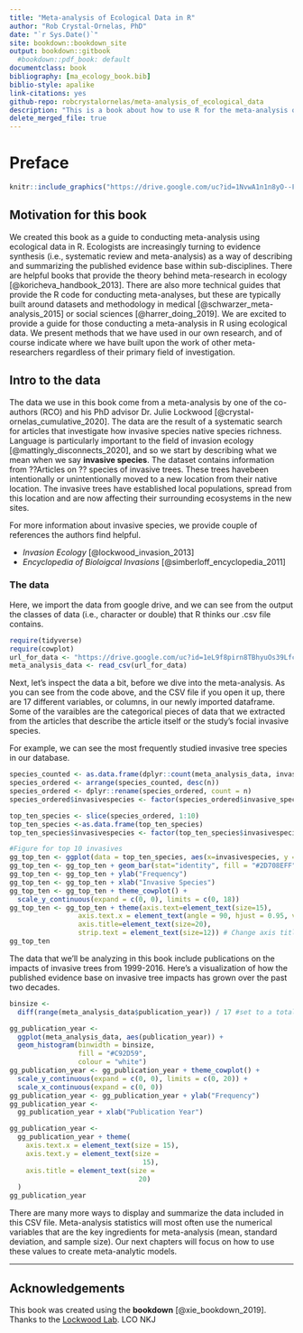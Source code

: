 ```yaml
--- 
title: "Meta-analysis of Ecological Data in R"
author: "Rob Crystal-Ornelas, PhD"
date: "`r Sys.Date()`"
site: bookdown::bookdown_site
output: bookdown::gitbook
  #bookdown::pdf_book: default
documentclass: book
bibliography: [ma_ecology_book.bib]
biblio-style: apalike
link-citations: yes
github-repo: robcrystalornelas/meta-analysis_of_ecological_data
description: "This is a book about how to use R for the meta-analysis of ecological data"
delete_merged_file: true
---
```


# Preface {-}

```r
knitr::include_graphics("https://drive.google.com/uc?id=1NvwA1n1n8yO--FGwaq5P613ps6PW3ogP")

```

## Motivation for this book {-}

We created this book as a guide to conducting meta-analysis using ecological data in R.  Ecologists are increasingly turning to evidence synthesis (i.e., systematic review and meta-analysis) as a way of describing and summarizing the published evidence base within sub-disciplines.  There are helpful books that provide the theory behind meta-research in ecology [@koricheva_handbook_2013]. There are also more technical guides that provide the R code for conducting meta-analyses, but these are typically built around datasets and methodology in medical [@schwarzer_meta-analysis_2015] or social sciences [@harrer_doing_2019]. We are excited to provide a guide for those conducting a meta-analysis in R using ecological data.  We present methods that we have used in our own research, and of course indicate where we have built upon the work of other meta-researchers regardless of their primary field of investigation.

## Intro to the data {-}

The data we use in this book come from a meta-analysis by one of the co-authors (RCO) and his PhD advisor Dr. Julie Lockwood [@crystal-ornelas_cumulative_2020]. The data are the result of a systematic search for articles that investigate how invasive species native species richness. Language is particularly important to the field of invasion ecology [@mattingly_disconnects_2020], and so we start by describing what we mean when we say **invasive species**. The dataset contains information from ??Articles on ?? species of invasive trees. These trees havebeen intentionally or unintentionally moved to a new location from their native location.  The invasive trees have established local populations, spread from this location and are now affecting their surrounding ecosystems in the new sites.

For more information about invasive species, we provide couple of references  the authors find helpful.

- *Invasion Ecology* [@lockwood_invasion_2013]
- *Encyclopedia of Bioloigcal Invasions* [@simberloff_encyclopedia_2011]

### The data {-}
Here, we import the data from google drive, and we can see from the output the classes of data (i.e., character or double) that R thinks our .csv file contains.
```r
require(tidyverse)
require(cowplot)
url_for_data <- "https://drive.google.com/uc?id=1eL9f8pirn8TBhyuOs39Lfcpd3TYruvDG"
meta_analysis_data <- read_csv(url_for_data)
```
Next, let's inspect the data a bit, before we dive into the meta-analysis.  As you can see from the code above, and the CSV file if you open it up, there are 17 different variables, or columns, in our newly imported dataframe. Some of the varaibles are the categorical pieces of data that we extracted from the articles that describe the article itself or the study's focial invasive species.

For example, we can see the most frequently studied invasive tree species in our database.

```r
species_counted <- as.data.frame(dplyr::count(meta_analysis_data, invasive_species_common_name))
species_ordered <- arrange(species_counted, desc(n))
species_ordered <- dplyr::rename(species_ordered, count = n)
species_ordered$invasivespecies <- factor(species_ordered$invasive_species_common_name, levels = species_ordered$invasive_species_common_name[order(-species_ordered$count)])

top_ten_species <- slice(species_ordered, 1:10)
top_ten_species <-as.data.frame(top_ten_species)
top_ten_species$invasivespecies <- factor(top_ten_species$invasivespecies, levels = top_ten_species$invasivespecies[order(-top_ten_species$count)])

#Figure for top 10 invasives
gg_top_ten <- ggplot(data = top_ten_species, aes(x=invasivespecies, y = count))
gg_top_ten <- gg_top_ten + geom_bar(stat="identity", fill = "#2D708EFF")
gg_top_ten <- gg_top_ten + ylab("Frequency")
gg_top_ten <- gg_top_ten + xlab("Invasive Species")
gg_top_ten <- gg_top_ten + theme_cowplot() +
  scale_y_continuous(expand = c(0, 0), limits = c(0, 18))
gg_top_ten <- gg_top_ten + theme(axis.text=element_text(size=15),
                 axis.text.x = element_text(angle = 90, hjust = 0.95, vjust = .5),# Change tick mark label size
                 axis.title=element_text(size=20),
                 strip.text = element_text(size=12)) # Change axis title size
gg_top_ten
```

The data that we'll be analyzing in this book include publications on the impacts of invasive trees from 1999-2016.  Here's a visualization of how the published evidence base on invasive tree impacts has grown over the past two decades.

```r
binsize <-
  diff(range(meta_analysis_data$publication_year)) / 17 #set to a total of 17 bins, one for each year

gg_publication_year <-
  ggplot(meta_analysis_data, aes(publication_year)) +
  geom_histogram(binwidth = binsize,
                 fill = "#C92D59",
                 colour = "white")
gg_publication_year <- gg_publication_year + theme_cowplot() +
  scale_y_continuous(expand = c(0, 0), limits = c(0, 20)) +
  scale_x_continuous(expand = c(0, 0))
gg_publication_year <- gg_publication_year + ylab("Frequency")
gg_publication_year <-
  gg_publication_year + xlab("Publication Year")

gg_publication_year <-
  gg_publication_year + theme(
    axis.text.x = element_text(size = 15),
    axis.text.y = element_text(size =
                                 15),
    axis.title = element_text(size =
                                20)
  )
gg_publication_year

```

There are many more ways to display and summarize the data included in this CSV file.  Meta-analysis statistics will most often use the numerical variables that are the key ingredients for meta-analysis (mean, standard deviation, and sample size).  Our next chapters will focus on how to use these values to create meta-analytic models.

--- 
## Acknowledgements {-}
This book was created using the **bookdown** [@xie_bookdown_2019]. Thanks to the [Lockwood Lab](https://www.lockwoodlab.com).
LCO
NKJ
